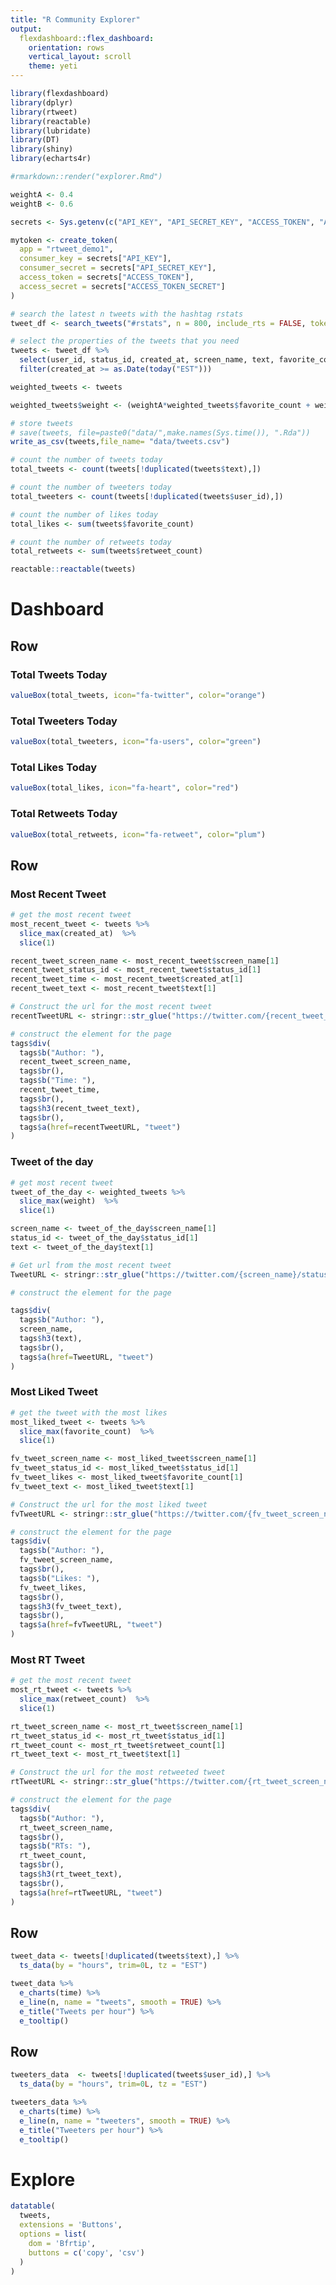 ```yaml
---
title: "R Community Explorer"
output: 
  flexdashboard::flex_dashboard:
    orientation: rows
    vertical_layout: scroll
    theme: yeti
---
```


```r
library(flexdashboard)
library(dplyr)
library(rtweet)
library(reactable)
library(lubridate)
library(DT)
library(shiny)
library(echarts4r)

#rmarkdown::render("explorer.Rmd")  

weightA <- 0.4
weightB <- 0.6

secrets <- Sys.getenv(c("API_KEY", "API_SECRET_KEY", "ACCESS_TOKEN", "ACCESS_TOKEN_SECRET"))

mytoken <- create_token(
  app = "rtweet_demo1",
  consumer_key = secrets["API_KEY"],
  consumer_secret = secrets["API_SECRET_KEY"],
  access_token = secrets["ACCESS_TOKEN"],
  access_secret = secrets["ACCESS_TOKEN_SECRET"] 
)

# search the latest n tweets with the hashtag rstats
tweet_df <- search_tweets("#rstats", n = 800, include_rts = FALSE, token = mytoken)

# select the properties of the tweets that you need
tweets <- tweet_df %>%
  select(user_id, status_id, created_at, screen_name, text, favorite_count, retweet_count) %>%
  filter(created_at >= as.Date(today("EST")))

weighted_tweets <- tweets

weighted_tweets$weight <- (weightA*weighted_tweets$favorite_count + weightB*weighted_tweets$retweet_count)

# store tweets
# save(tweets, file=paste0("data/",make.names(Sys.time()), ".Rda"))
write_as_csv(tweets,file_name= "data/tweets.csv")

# count the number of tweets today
total_tweets <- count(tweets[!duplicated(tweets$text),])

# count the number of tweeters today
total_tweeters <- count(tweets[!duplicated(tweets$user_id),])

# count the number of likes today
total_likes <- sum(tweets$favorite_count)

# count the number of retweets today
total_retweets <- sum(tweets$retweet_count)

reactable::reactable(tweets)

```

# Dashboard {data-icon="fa-globe"}

Row
-----------------------------------------------------------------------

### Total Tweets Today

```r
valueBox(total_tweets, icon="fa-twitter", color="orange")
```

### Total Tweeters Today

```r
valueBox(total_tweeters, icon="fa-users", color="green")
```

### Total Likes Today

```r
valueBox(total_likes, icon="fa-heart", color="red")
```

### Total Retweets Today

```r
valueBox(total_retweets, icon="fa-retweet", color="plum")
```

Row {data-height=500}
-----------------------------------------------------------------------

### **Most Recent Tweet**

```r

# get the most recent tweet
most_recent_tweet <- tweets %>%
  slice_max(created_at)  %>%
  slice(1)

recent_tweet_screen_name <- most_recent_tweet$screen_name[1]
recent_tweet_status_id <- most_recent_tweet$status_id[1]
recent_tweet_time <- most_recent_tweet$created_at[1]
recent_tweet_text <- most_recent_tweet$text[1]

# Construct the url for the most recent tweet
recentTweetURL <- stringr::str_glue("https://twitter.com/{recent_tweet_screen_name}/status/{recent_tweet_status_id}")

# construct the element for the page
tags$div(
  tags$b("Author: "),
  recent_tweet_screen_name,
  tags$br(),
  tags$b("Time: "),
  recent_tweet_time,
  tags$br(),
  tags$h3(recent_tweet_text),
  tags$br(),
  tags$a(href=recentTweetURL, "tweet")
)

```

### **Tweet of the day**

```r

# get most recent tweet
tweet_of_the_day <- weighted_tweets %>%
  slice_max(weight)  %>%
  slice(1)

screen_name <- tweet_of_the_day$screen_name[1]
status_id <- tweet_of_the_day$status_id[1]
text <- tweet_of_the_day$text[1]

# Get url from the most recent tweet
TweetURL <- stringr::str_glue("https://twitter.com/{screen_name}/status/{status_id}")

# construct the element for the page

tags$div(
  tags$b("Author: "),
  screen_name,
  tags$h3(text),
  tags$br(),
  tags$a(href=TweetURL, "tweet")
)

```

### **Most Liked Tweet**

```r

# get the tweet with the most likes
most_liked_tweet <- tweets %>%
  slice_max(favorite_count)  %>%
  slice(1)

fv_tweet_screen_name <- most_liked_tweet$screen_name[1]
fv_tweet_status_id <- most_liked_tweet$status_id[1]
fv_tweet_likes <- most_liked_tweet$favorite_count[1]
fv_tweet_text <- most_liked_tweet$text[1]

# Construct the url for the most liked tweet
fvTweetURL <- stringr::str_glue("https://twitter.com/{fv_tweet_screen_name}/status/{fv_tweet_status_id}")

# construct the element for the page
tags$div(
  tags$b("Author: "),
  fv_tweet_screen_name,
  tags$br(),
  tags$b("Likes: "),
  fv_tweet_likes,
  tags$br(),
  tags$h3(fv_tweet_text),
  tags$br(),
  tags$a(href=fvTweetURL, "tweet")
)

```

### **Most RT Tweet**

```r

# get the most recent tweet
most_rt_tweet <- tweets %>%
  slice_max(retweet_count)  %>%
  slice(1)

rt_tweet_screen_name <- most_rt_tweet$screen_name[1]
rt_tweet_status_id <- most_rt_tweet$status_id[1]
rt_tweet_count <- most_rt_tweet$retweet_count[1]
rt_tweet_text <- most_rt_tweet$text[1]

# Construct the url for the most retweeted tweet
rtTweetURL <- stringr::str_glue("https://twitter.com/{rt_tweet_screen_name}/status/{rt_tweet_status_id}")

# construct the element for the page
tags$div(
  tags$b("Author: "),
  rt_tweet_screen_name,
  tags$br(),
  tags$b("RTs: "),
  rt_tweet_count,
  tags$br(),
  tags$h3(rt_tweet_text),
  tags$br(),
  tags$a(href=rtTweetURL, "tweet")
)

```


Row 
-----------------------------------------------------------------------

```r

tweet_data <- tweets[!duplicated(tweets$text),] %>%
  ts_data(by = "hours", trim=0L, tz = "EST")

tweet_data %>%
  e_charts(time) %>%
  e_line(n, name = "tweets", smooth = TRUE) %>%
  e_title("Tweets per hour") %>%
  e_tooltip()

```



Row 
-----------------------------------------------------------------------

```r

tweeters_data  <- tweets[!duplicated(tweets$user_id),] %>%
  ts_data(by = "hours", trim=0L, tz = "EST")

tweeters_data %>%
  e_charts(time) %>%
  e_line(n, name = "tweeters", smooth = TRUE) %>%
  e_title("Tweeters per hour") %>%
  e_tooltip()

```





# Explore {data-icon="fa-chart-line"}

```r
datatable(
  tweets,
  extensions = 'Buttons', 
  options = list(
    dom = 'Bfrtip',
    buttons = c('copy', 'csv')
  )
)
```




